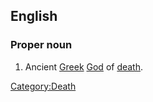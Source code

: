 {{wikipedia}}

==English==

===Proper noun===
{{en-proper noun}}

# {{greek mythology}} Ancient [[Greek]] [[God]] of [[death]].

[[Category:Death]]